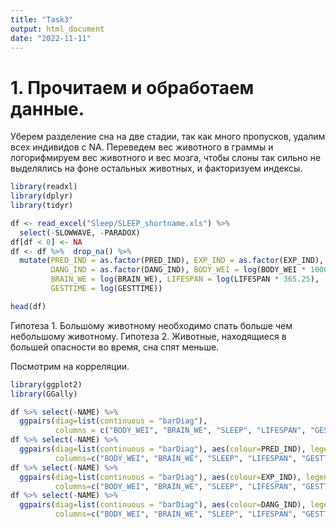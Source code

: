 ```yaml
---
title: "Task3"
output: html_document
date: "2022-11-11"
---
```


# 1. Прочитаем и обработаем данные.
Уберем разделение сна на две стадии, так как много пропусков, удалим всех индивидов 
с NA. Переведем вес животного в граммы и логорифмируем вес животного и вес мозга, чтобы 
слоны так сильно не выделялись на фоне остальных животных, и факторизуем индексы.
```r
library(readxl)
library(dplyr)
library(tidyr)
```

```r
df <- read_excel("Sleep/SLEEP_shortname.xls") %>% 
  select(-SLOWWAVE, -PARADOX)
df[df < 0] <- NA
df <- df %>%  drop_na() %>%
  mutate(PRED_IND = as.factor(PRED_IND), EXP_IND = as.factor(EXP_IND), 
         DANG_IND = as.factor(DANG_IND), BODY_WEI = log(BODY_WEI * 1000), 
         BRAIN_WE = log(BRAIN_WE), LIFESPAN = log(LIFESPAN * 365.25),
         GESTTIME = log(GESTTIME))

head(df)
```
Гипотеза 1. Большому животному необходимо спать больше чем небольшому животному.
Гипотеза 2. Животные, находящиеся в большей опасности во время, сна спят меньше.

Посмотрим на корреляции.
```r
library(ggplot2)
library(GGally)

```

```r
df %>% select(-NAME) %>%
  ggpairs(diag=list(continuous = "barDiag"), 
          columns = c("BODY_WEI", "BRAIN_WE", "SLEEP", "LIFESPAN", "GESTTIME"))
df %>% select(-NAME) %>%
  ggpairs(diag=list(continuous = "barDiag"), aes(colour=PRED_IND), legend=1,
          columns=c("BODY_WEI", "BRAIN_WE", "SLEEP", "LIFESPAN", "GESTTIME"))
df %>% select(-NAME) %>%
  ggpairs(diag=list(continuous = "barDiag"), aes(colour=EXP_IND), legend=1,
          columns=c("BODY_WEI", "BRAIN_WE", "SLEEP", "LIFESPAN", "GESTTIME"))
df %>% select(-NAME) %>%
  ggpairs(diag=list(continuous = "barDiag"), aes(colour=DANG_IND), legend=1,
          columns=c("BODY_WEI", "BRAIN_WE", "SLEEP", "LIFESPAN", "GESTTIME"))
```







